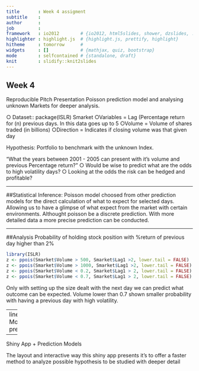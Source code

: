 ```yaml
---
title       : Week 4 assigment
subtitle    : 
author      : 
job         : 
framework   : io2012        # {io2012, html5slides, shower, dzslides, ...}
highlighter : highlight.js  # {highlight.js, prettify, highlight}
hitheme     : tomorrow      # 
widgets     : []            # {mathjax, quiz, bootstrap}
mode        : selfcontained # {standalone, draft}
knit        : slidify::knit2slides
---
```


## Week 4

Reproducible Pitch Presentation
Poisson prediction model and analysing unknown Markets for deeper analysis.

 ○ Dataset:: package(ISLR) Smarket
    ○Variables = Lag (Percentage return for (n) previous days. In this data goes up to 5
    ○Volume = Volume of shares traded (in billions)
    ○Direction = Indicates if closing volume was that given day
    
Hypothesis:
Portfolio to benchmark with the unknown Index.

"What the years between 2001 - 2005
can present with it's volume and previous Percentage return?"
 ○ Would be wise to predict what are the odds to high volatility days?
 ○ Looking at the odds the risk can be hedged and profitable?
 
 
---




##Statistical Inference:
Poisson model choosed from other prediction models for the direct calculation of what to expect for selected days. Allowing us to have a glimpse of what expect from the market with certain environments. Althought poisson be a discrete prediction. With more detailed data a more precise prediction can be conducted.


---

##Analysis
Probability of holding stock position with %return of previous day higher than 2%
```r
library(ISLR)
z <- ppois(Smarket$Volume > 500, Smarket$Lag1 >2, lower.tail = FALSE)
z <- ppois(Smarket$Volume > 1000, Smarket$Lag1 >2, lower.tail = FALSE)
z <- ppois(Smarket$Volume < 0.2, Smarket$Lag1 > 2, lower.tail = FALSE)
z <- ppois(Smarket$Volume < 0.7, Smarket$Lag1 > 2, lower.tail = FALSE)
```
Only with setting up the size dealt with the next day we can predict what outcome can be expected.
Volume lower than 0.7 shown smaller probability with having a previous day with high volatility.

---
linear Model prediction
```R
library(ISLR)
    model1 <- lm(Volume ~ Lag1 , data = Smarket)
    model2 <- lm(Volume ~ Today  - Lag2, data = Smarket)
summary(model1)
```

---

Shiny App + Prediction Models

The layout and interactive way this shiny app presents it's to offer a faster method to analyze possible hypothesis to be studied with deeper detail
```r

```




